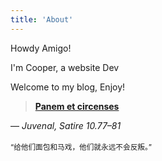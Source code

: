 ```yaml
---
title: 'About'
---
```



<Card client:load>
  <p>
    Howdy Amigo! <MaskHappy width={20} height={20} />
  </p>
  <p>
    I'm Cooper, a website Dev <SealCheck width={20} height={20} />
    <br />
  </p>
  <p>
    Welcome to my blog, Enjoy! <Cheers width={20} height={20} />
  </p>
</Card>


<Card client:load>

> <MaskSad width={20} height={20} /> [**Panem et
> circenses**](https://en.wikipedia.org/wiki/Bread_and_circuses)

<div style={{ textAlign: 'right' }}>— <cite>Juvenal, Satire 10.77–81</cite></div>
<br />
<div style={{ textAlign: 'center' }}>

<sup>
  <Translate width={20} height={20} />
</sup>
<span className="blurred">
  <sup>“给他们面包和马戏，他们就永远不会反叛。”</sup>
</span>

</div>

</Card>

<style jsx>{`
  .blurred {
    filter: blur(5px);
    cursor: pointer;
    transition: filter 0.3s ease;
  }
  .blurred:hover {
    filter: blur(0);
  }
`}</style>
